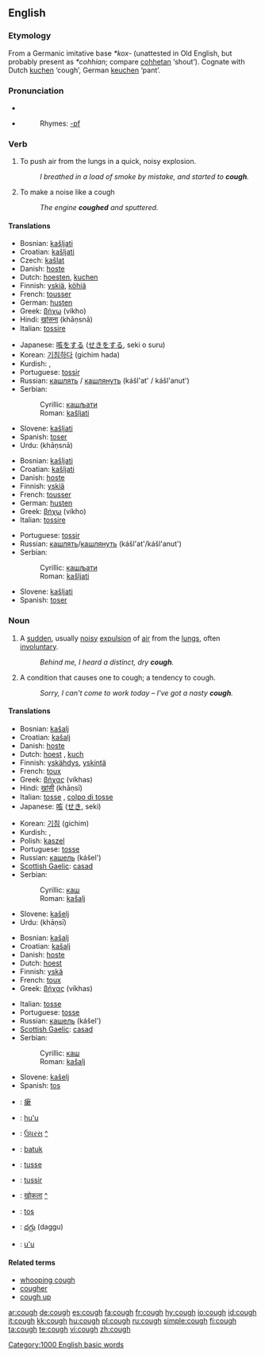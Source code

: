 ==English==

===Etymology===
From a Germanic imitative base ''*kox-'' (unattested in Old English, but probably present as ''*cohhian''; compare [[cohhetan]] ‘shout’).  Cognate with Dutch [[kuchen]] ‘cough’, German [[keuchen]] ‘pant’.

===Pronunciation===
*{{IPA|/kɒf/}}
*{{audio|en-us-cough.ogg|Audio (US)}}
*:Rhymes: [[Rhymes:English:-ɒf|-ɒf]]

===Verb===
{{en-verb}}

# To push air from the lungs in a quick, noisy explosion.
#:''I breathed in a load of smoke by mistake, and started to '''cough'''.''
# To make a noise like a cough
#:''The engine '''coughed''' and sputtered.''

====Translations====
{{trans-top|push air from the lungs}}
*Bosnian: [[kašljati]]
*Croatian: [[kašljati]]
*Czech: [[kašlat]]
*Danish: [[hoste]]
*Dutch: [[hoesten]], [[kuchen]]
*Finnish: [[yskiä]], [[köhiä]]
*French: [[tousser]]
*German: [[husten]]
*Greek: [[βήχω]] (víkho)
*Hindi: [[खांसना]] (khāṇsnā)
*Italian: [[tossire]]
{{trans-mid}}
*Japanese: [[咳をする]] ([[せきをする]], seki o suru)
*Korean: [[기침하다]] (gichim hada)
*Kurdish: {{KUchar|[[کۆکین]]}}, {{KUchar|[[کۆخین]]}}
*Portuguese: [[tossir]]
*Russian: [[кашлять]] / [[кашлянуть]] (kášl'at' / kášl'anut')
*Serbian:
*:Cyrillic: [[кашљати]]
*:Roman: [[kašljati]]
*Slovene: [[kašljati]]
*Spanish: [[toser]]
*Urdu: {{URchar|[[کھانسنا]]}} (khāṇsnā)
{{trans-bottom}}

{{trans-top|make a noise like a cough}}
*Bosnian: [[kašljati]]
*Croatian: [[kašljati]]
*Danish: [[hoste]]
*Finnish: [[yskiä]]
*French: [[tousser]]
*German: [[husten]]
*Greek: [[βήχω]] (víkho)
*Italian: [[tossire]]
{{trans-mid}}
*Portuguese: [[tossir]]
*Russian: [[кашлять]]/[[кашлянуть]] (kášl'at'/kášl'anut')
*Serbian:
*:Cyrillic: [[кашљати]]
*:Roman: [[kašljati]]
*Slovene: [[kašljati]]
*Spanish: [[toser]]
{{trans-bottom}}

===Noun===
{{en-noun}}

# {{symptom}} A [[sudden]], usually [[noisy]] [[expulsion]] of [[air]] from the [[lungs]], often [[involuntary]].
#:''Behind me, I heard a distinct, dry '''cough'''.''
# A condition that causes one to cough; a tendency to cough.
#:''Sorry, I can't come to work today – I've got a nasty '''cough'''.''

====Translations====
{{trans-top|expulsion of air from the lungs}}
*Bosnian: [[kašalj]] {{m}}
*Croatian: [[kašalj]] {{m}}
*Danish: [[hoste]] {{c}}
*Dutch: [[hoest]] {{m}}, [[kuch]] {{m}}
*Finnish: [[yskähdys]], [[yskintä]]
*French: [[toux]] {{f}}
*Greek: [[βήχας]] (víkhas) {{m}}
*Hindi: [[खांसी]] (khāṇsī) {{f}}
*Italian: [[tosse]] {{f}}, [[colpo di tosse]] {{m}}
*Japanese: [[咳]] ([[せき]], seki)
{{trans-mid}}
*Korean: [[기침]] (gichim)
*Kurdish: {{KUchar|[[کۆکه‌]]}}, {{KUchar|[[کۆخه‌]]}}
*Polish: [[kaszel]] {{m}}
*Portuguese: [[tosse]] {{f}}
*Russian: [[кашель]] (kášel') {{m}}
*[[Scottish Gaelic]]: [[casad]] {{m}}
*Serbian:
*:Cyrillic: [[каш]] {{m}}
*:Roman: [[kašalj]] {{m}}
*Slovene: [[kašelj]] {{m}}
*Urdu: {{URchar|[[کھانسی]]}} (khāṇsī) {{f}}
{{trans-bottom}}

{{trans-top|condition that causes one to cough}}
*Bosnian: [[kašalj]] {{m}}
*Croatian: [[kašalj]] {{m}}
*Danish: [[hoste]] {{c}}
*Dutch: [[hoest]] {{m}}
*Finnish: [[yskä]]
*French: [[toux]] {{f}}
*Greek: [[βήχας]] (víkhas) {{m}}
{{trans-mid}}
*Italian: [[tosse]] {{f}}
*Portuguese: [[tosse]] {{f}}
*Russian: [[кашель]] (kášel') {{m}}
*[[Scottish Gaelic]]: [[casad]] {{m}}
*Serbian:
*:Cyrillic: [[каш]] {{m}}
*:Roman: [[kašalj]] {{m}}
*Slovene: [[kašelj]] {{m}}
*Spanish: [[tos]] {{m}}
{{trans-bottom}}

{{checktrans}}
{{trans-top|Translations to be categorised}}
*{{ttbc|Chinese Characters}}: [[瘶]]
*{{ttbc|Guaraní}}: [[hu'u]]
*{{ttbc|Gujarati}}: [[ઉધરસ]] [[:gu:ઉધરસ|^]]
*{{ttbc|Indonesian}}: [[batuk]]
*{{ttbc|Interlingua}}: [[tusse]]
*{{ttbc|Interlingua}}: [[tussir]]
{{trans-mid}}
*{{ttbc|Marathi}}: [[खोकला]] [[:mr:खोकला|^]]
*{{ttbc|Spanish}}: [[tos]] {{m}}
*{{ttbc|Telugu}}: [[దగ్గు]] (daggu)
*{{ttbc|Tupinambá}}: [[u'u]]
{{trans-bottom}}

====Related terms====
*[[whooping cough]]
*[[cougher]]
*[[cough up]]

[[Category:1000 English basic words]]

[[ar:cough]]
[[de:cough]]
[[es:cough]]
[[fa:cough]]
[[fr:cough]]
[[hy:cough]]
[[io:cough]]
[[id:cough]]
[[it:cough]]
[[kk:cough]]
[[hu:cough]]
[[pl:cough]]
[[ru:cough]]
[[simple:cough]]
[[fi:cough]]
[[ta:cough]]
[[te:cough]]
[[vi:cough]]
[[zh:cough]]